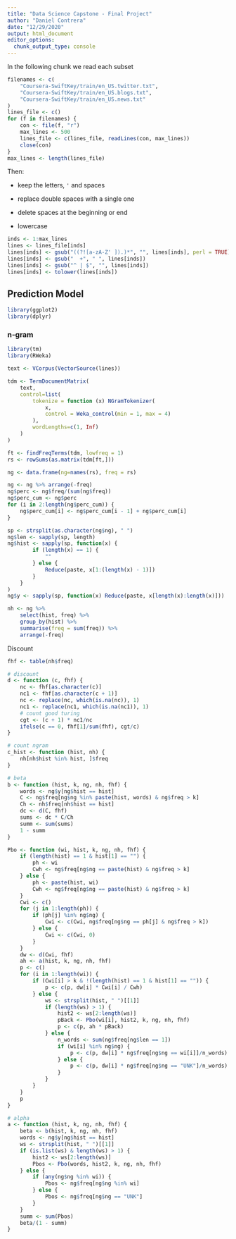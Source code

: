 ```yaml
---
title: "Data Science Capstone - Final Project"
author: "Daniel Contrera"
date: "12/29/2020"
output: html_document
editor_options: 
  chunk_output_type: console
---
```


In the following chunk we read each subset
```r
filenames <- c(
    "Coursera-SwiftKey/train/en_US.twitter.txt",
    "Coursera-SwiftKey/train/en_US.blogs.txt",
    "Coursera-SwiftKey/train/en_US.news.txt"
)
lines_file <- c()
for (f in filenames) {
    con <- file(f, "r")
    max_lines <- 500
    lines_file <- c(lines_file, readLines(con, max_lines))
    close(con)
}
max_lines <- length(lines_file)
```


Then:

- keep the letters, `'` and spaces

- replace double spaces with a single one

- delete spaces at the beginning or end

- lowercase

```r
inds <- 1:max_lines
lines <- lines_file[inds]
lines[inds] <- gsub("((?![a-zA-Z' ]).)*", "", lines[inds], perl = TRUE)
lines[inds] <- gsub("  +", " ", lines[inds])
lines[inds] <- gsub("^ | $", "", lines[inds])
lines[inds] <- tolower(lines[inds])
```

## Prediction Model

```r
library(ggplot2)
library(dplyr)
```

### n-gram

```r
library(tm)
library(RWeka)
```

```r
text <- VCorpus(VectorSource(lines))
```


```r
tdm <- TermDocumentMatrix(
    text, 
    control=list(
        tokenize = function (x) NGramTokenizer(
            x, 
            control = Weka_control(min = 1, max = 4)
        ),
        wordLengths=c(1, Inf)
    )
)
```

```r
ft <- findFreqTerms(tdm, lowfreq = 1)
rs <- rowSums(as.matrix(tdm[ft,]))
```

```r
ng <- data.frame(ng=names(rs), freq = rs)

ng <- ng %>% arrange(-freq)
ng$perc <- ng$freq/(sum(ng$freq))
ng$perc_cum <- ng$perc
for (i in 2:length(ng$perc_cum)) {
    ng$perc_cum[i] <- ng$perc_cum[i - 1] + ng$perc_cum[i]
}
```

```r
sp <- strsplit(as.character(ng$ng), " ")
ng$len <- sapply(sp, length)
ng$hist <- sapply(sp, function(x) {
        if (length(x) == 1) {
            ""
        } else {
            Reduce(paste, x[1:(length(x) - 1)])
        }
    }
)
ng$y <- sapply(sp, function(x) Reduce(paste, x[length(x):length(x)]))
```

```r
nh <- ng %>% 
    select(hist, freq) %>%
    group_by(hist) %>%
    summarise(freq = sum(freq)) %>%
    arrange(-freq)
```

Discount

```r
fhf <- table(nh$freq)
```

```r
# discount
d <- function (c, fhf) {
    nc <- fhf[as.character(c)]
    nc1 <- fhf[as.character(c + 1)]
    nc <- replace(nc, which(is.na(nc)), 1)
    nc1 <- replace(nc1, which(is.na(nc1)), 1)
    # count good turing
    cgt <- (c + 1) * nc1/nc
    ifelse(c == 0, fhf[1]/sum(fhf), cgt/c)
}
```

```r
# count ngram
c_hist <- function (hist, nh) {
    nh[nh$hist %in% hist, ]$freq
}
```


```r
# beta
b <- function (hist, k, ng, nh, fhf) {
    words <- ng$y[ng$hist == hist]
    C <- ng$freq[ng$ng %in% paste(hist, words) & ng$freq > k]
    Ch <- nh$freq[nh$hist == hist]
    dc <- d(C, fhf)
    sums <- dc * C/Ch
    summ <- sum(sums)
    1 - summ
}
```

```r
Pbo <- function (wi, hist, k, ng, nh, fhf) {
    if (length(hist) == 1 & hist[1] == "") {
        ph <- wi
        Cwh <- ng$freq[ng$ng == paste(hist) & ng$freq > k]
    } else {
        ph <- paste(hist, wi)
        Cwh <- ng$freq[ng$ng == paste(hist) & ng$freq > k]
    }
    Cwi <- c()
    for (j in 1:length(ph)) {
        if (ph[j] %in% ng$ng) {
            Cwi <- c(Cwi, ng$freq[ng$ng == ph[j] & ng$freq > k])
        } else {
            Cwi <- c(Cwi, 0)
        }
    }
    dw <- d(Cwi, fhf)
    ah <- a(hist, k, ng, nh, fhf)
    p <- c()
    for (i in 1:length(wi)) {
        if (Cwi[i] > k & !(length(hist) == 1 & hist[1] == "")) {
            p <- c(p, dw[i] * Cwi[i] / Cwh)
        } else {
            ws <- strsplit(hist, " ")[[1]]
            if (length(ws) > 1) {
                hist2 <- ws[2:length(ws)]
                pBack <- Pbo(wi[i], hist2, k, ng, nh, fhf)
                p <- c(p, ah * pBack)
            } else {
                n_words <- sum(ng$freq[ng$len == 1])
                if (wi[i] %in% ng$ng) {
                    p <- c(p, dw[i] * ng$freq[ng$ng == wi[i]]/n_words)
                } else {
                    p <- c(p, dw[i] * ng$freq[ng$ng == "UNK"]/n_words)
                }
            }
        }
    }
    p
}
```

```r
# alpha
a <- function (hist, k, ng, nh, fhf) {
    beta <- b(hist, k, ng, nh, fhf)
    words <- ng$y[ng$hist == hist]
    ws <- strsplit(hist, " ")[[1]]
    if (is.list(ws) & length(ws) > 1) {
        hist2 <- ws[2:length(ws)]
        Pbos <- Pbo(words, hist2, k, ng, nh, fhf)
    } else {
        if (any(ng$ng %in% wi)) {
            Pbos <- ng$freq[ng$ng %in% wi]
        } else {
            Pbos <- ng$freq[ng$ng == "UNK"]
        }
    }
    summ <- sum(Pbos)
    beta/(1 - summ)
}
```

